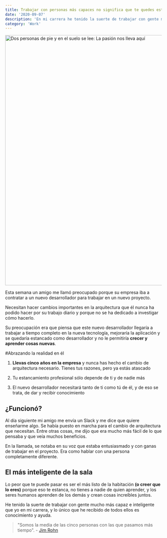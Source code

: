 ```yaml
---
title: Trabajar con personas más capaces no significa que te quedes estancado
date: '2020-09-07'
description: 'En mi carrera he tenido la suerte de trabajar con gente mucho más capaz e inteligente que yo y lo único que he recibido de todos ellos es conocimiento y ayuda.'
category: 'Work'
---
```




<Image src="/static/images/blog/working-with-more-capable-people-does-not-mean-that-you-get-stuck/passion-lead-us-here.jpg" alt="Dos personas de pie y en el suelo se lee: La pasión nos lleva aquí" width="1202" height="803" />

Esta semana un amigo me llamó preocupado porque su empresa iba a contratar a un nuevo desarrollador para trabajar en un nuevo proyecto.

Necesitan hacer cambios importantes en la arquitectura que él nunca ha podido hacer por su trabajo diario y porque no se ha dedicado a investigar cómo hacerlo.

Su preocupación era que piensa que este nuevo desarrollador llegaría a trabajar a tiempo completo en la nueva tecnología, mejoraría la aplicación y se quedaría estancado como desarrollador y no le permitiría **crecer y aprender cosas nuevas**.

#Abrazando la realidad en él

1. **Llevas cinco años en la empresa** y nunca has hecho el cambio de arquitectura necesario. Tienes tus razones, pero ya estás atascado

2. Tu estancamiento profesional sólo depende de ti y de nadie más

3. El nuevo desarrollador necesitará tanto de ti como tú de él, y de eso se trata, de dar y recibir conocimiento

## ¿Funcionó?

Al día siguiente mi amigo me envía un Slack y me dice que quiere enseñarme algo. Se había puesto en marcha para el cambio de arquitectura que necesitan. Entre otras cosas, me dijo que era mucho más fácil de lo que pensaba y que veía muchos beneficios.

En la llamada, se notaba en su voz que estaba entusiasmado y con ganas de trabajar en el proyecto. Era como hablar con una persona completamente diferente.

## El más inteligente de la sala

Lo peor que te puede pasar es ser el más listo de la habitación **(o creer que lo eres)** porque eso te estanca, no tienes a nadie de quien aprender, y los seres humanos aprenden de los demás y crean cosas increíbles juntos.

He tenido la suerte de trabajar con gente mucho más capaz e inteligente que yo en mi carrera, y lo único que he recibido de todos ellos es conocimiento y ayuda.

> "Somos la media de las cinco personas con las que pasamos más tiempo". - [Jim Rohn](https://www.wikiwand.com/en/Jim_Rohn)
